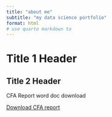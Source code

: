 ```yaml
---
title: "about me"
subtitle: "my data science portfolio"
format: html
# use quarto markdown to 
---
```


# Title 1 Header
## Title 2 Header


CFA Report word doc download

[Download CFA report](data/CFA.docx)
